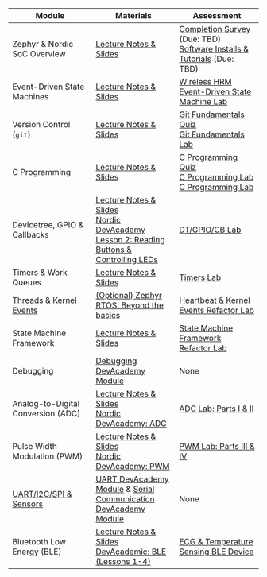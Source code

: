 | Module | Materials | Assessment  |
| --- | --- | --- |
| Zephyr \& Nordic SoC Overview | [Lecture Notes & Slides](slides/zephyr-gpio-isr-callbacks.qmd) | [Completion Survey](https://www.gradescope.com/courses/941957/assignments/5544155) (Due: TBD) <br> [Software Installs & Tutorials](software-install-tutorials.qmd) (Due: TBD) |
| Event-Driven State Machines | [Lecture Notes & Slides](slides/event-driven-state-machine.qmd) | [Wireless HRM](https://www.gradescope.com/courses/941957/assignments/5548632) <br> [Event-Driven State Machine Lab](labs/event-driven-state-machine-lab.qmd) |
| Version Control (`git`) | [Lecture Notes & Slides](slides/git-fundamentals.qmd) | [Git Fundamentals Quiz](https://www.gradescope.com/courses/941957/assignments/5583313) <br> [Git Fundamentals Lab](https://gitlab.oit.duke.edu/kits/BME-554L-001-Sp25/git-fundamentals-lab) |
| C Programming | [Lecture Notes & Slides](slides/c-programming.qmd) | [C Programming Quiz](https://www.gradescope.com/courses/941957/assignments/5671363) <br> [C Programming Lab](https://gitlab.oit.duke.edu/kits/BME-554L-001-Sp25/c-programming-lab) <br> [C Programming Lab](https://www.gradescope.com/courses/941957/assignments/5672751) | |
| Devicetree, GPIO & Callbacks | [Lecture Notes & Slides](slides/zephyr-gpio-isr-callbacks.qmd) <br> [Nordic DevAcademy Lesson 2: Reading Buttons & Controlling LEDs](https://academy.nordicsemi.com/courses/nrf-connect-sdk-fundamentals/lessons/lesson-2-reading-buttons-and-controlling-leds/) | [DT/GPIO/CB Lab](labs/zephyr-gpio-isr-callbacks-lab.qmd) |
| Timers & Work Queues | [Lecture Notes & Slides](slides/zephyr-timers.qmd) | [Timers Lab](labs/zephyr-timers-lab.qmd) |
| [Threads & Kernel Events](https://embeddedmedicaldevices.pages.oit.duke.edu/zephyr-threads-events/Zephyr-Threads-Events.html) | [(Optional) Zephyr RTOS: Beyond the basics](https://academy.nordicsemi.com/courses/nrf-connect-sdk-intermediate/lessons/lesson-1-zephyr-rtos-advanced/) | [Heartbeat & Kernel Events Refactor Lab](https://gitlab.oit.duke.edu/EmbeddedMedicalDevices/zephyr-threads-events/-/blob/main/Zephyr-Threads-Kernel-Events-Lab.md?ref_type=heads) |
| State Machine Framework | [Lecture Notes & Slides](slides/zephyr-smf.qmd) | [State Machine Framework Refactor Lab](labs/zephyr-smf-lab.qmd) |
| Debugging | [Debugging DevAcademy Module](https://academy.nordicsemi.com/courses/nrf-connect-sdk-intermediate/lessons/lesson-2-debugging/) | None |
| Analog-to-Digital Conversion (ADC) | [Lecture Notes & Slides](slides/zephyr-adc.qmd) <br> [Nordic DevAcademy: ADC](https://academy.nordicsemi.com/courses/nrf-connect-sdk-intermediate/lessons/lesson-6-analog-to-digital-converter-adc/)| [ADC Lab: Parts I & II](labs/zephyr-adc-pwm-lab.qmd) |
| Pulse Width Modulation (PWM) | [Lecture Notes & Slides](slides/zephyr-pwm.qmd) <br> [Nordic DevAcademy: PWM](https://academy.nordicsemi.com/courses/nrf-connect-sdk-intermediate/lessons/lesson-4-pulse-width-modulation-pwm/topic/pulse-width-modulation-pwm/) | [PWM Lab: Parts III & IV](labs/zephyr-adc-pwm-lab.qmd) |
| [UART/I2C/SPI & Sensors](https://embeddedmedicaldevices.pages.oit.duke.edu/zephyr-serial-comm/Zephyr-Serial-Communication.html) |  [UART DevAcademy Module](https://academy.nordicsemi.com/lessons/lesson-4-serial-communication-uart/) & [Serial Communication DevAcademy Module](https://academy.nordicsemi.com/lessons/lesson-6-serial-com-i2c/) | None |
| Bluetooth Low Energy (BLE) | [Lecture Notes & Slides](slides/zephyr-ble.qmd) <br> [DevAcademic: BLE (Lessons 1-4)](https://academy.nordicsemi.com/courses/bluetooth-low-energy-fundamentals/) | [ECG & Temperature Sensing BLE Device](https://gitlab.oit.duke.edu/kits/BME-554L-001-Sp25/ecg-temp-ble-project) |

<!-- | [Device Safety (VBUS)](https://gitlab.oit.duke.edu/EmbeddedMedicalDevices/zephyr-vbus) |  Coming Soon | Coming Soon | -->